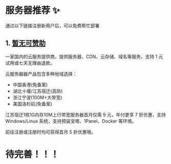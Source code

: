 # 服务器推荐 ✨

通过以下链接注册新用户后，可以免费帮忙部署

## 1. [暂无可赞助](https://qxzhi.com_)

一家国内的云服务提供商，提供服务器、CDN、云存储、域名等服务，支持 1 元试用或七天无理由退款。

云服务器器产品包含多种地域选择：

- 中国香港(免备案)
- 湖北十堰/江苏宿迁(高防)
- 浙江宁波(100M+大带宽)
- 美国洛杉矶(免备案)

江苏宿迁1核1G内存10M上行带宽服务器首月仅需 9 元，年付更享 7 折优惠，支持 Windows/Linux 系统，支持预装宝塔、1Panel、Docker 等环境。

前往注册或注册时均可获得首月 5 折优惠哦。

# 待完善！！！